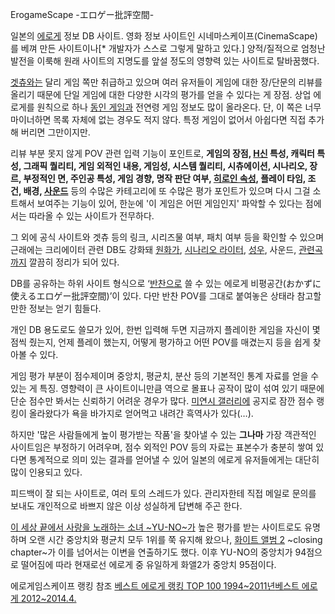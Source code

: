 ErogameScape -エロゲー批評空間-

일본의 [[에로게]] 정보 DB 사이트. 영화 정보 사이트인 시네마스케이프(CinemaScape)를 베껴 만든 사이트이나[* 개발자가 스스로 그렇게 말하고 있다.] 양적/질적으로 엄청난 발전을 이룩해 원래 사이트의 지명도를 앞설 정도의 영향력 있는 사이트로 탈바꿈했다.

[[겟츄]]와는 달리 게임 쪽만 취급하고 있으며 여러 유저들이 게임에 대한 장/단문의 리뷰를 올리기 때문에 단일 게임에 대한 다양한 시각의 평가를 얻을 수 있다는 게 장점. 상업 에로게를 원칙으로 하나 [[동인 게임]]과 전연령 게임 정보도 많이 올라온다. 단, 이 쪽은 너무 마이너하면 목록 자체에 없는 경우도 적지 않다. 특정 게임이 없어서 아쉽다면 직접 추가해 버리면 그만이지만.

리뷰 부분 못지 않게 POV 관련 입력 기능이 포인트로, '''게임의 장점, [[H신]] 특성, 캐릭터 특성, 그래픽 퀄리티, 게임 외적인 내용, 게임성, 시스템 퀄리티, 시츄에이션, 시나리오, 장르, 부정적인 면, 주인공 특성, 게임 경향, 명작 판단 여부, [[모에 속성|히로인 속성]], 플레이 타임, 조건, 배경, [[게임 음악|사운드]]''' 등의 수많은 카테고리에 또 수많은 평가 포인트가 있으며 다시 그걸 소트해서 보여주는 기능이 있어, 한눈에 '이 게임은 어떤 게임인지' 파악할 수 있다는 점에서는 따라올 수 있는 사이트가 전무하다.

그 외에 공식 사이트와 겟츄 등의 링크, 시리즈물 여부, 패치 여부 등을 확인할 수 있으며 근래에는 크리에이터 관련 DB도 강화돼 [[게임 원화가|원화가]], [[시나리오 라이터]], [[에로게 성우|성우]], 사운드, [[에로게송|관련곡]]까지 깔끔히 정리가 되어 있다.

DB를 공유하는 하위 사이트 형식으로 ‘[[반찬#s-2|반찬]]으로 쓸 수 있는 에로게 비평공간(おかずに使えるエロゲー批評空間)’이 있다. 다만 반찬 POV를 그대로 붙여놓은 상태라 참고할 만한 정보는 얻기 힘들다.

개인 DB 용도로도 쓸모가 있어, 한번 입력해 두면 지금까지 플레이한 게임을 자신이 몇 점씩 줬는지, 언제 플레이 했는지, 어떻게 평가하고 어떤 POV를 매겼는지 등을 쉽게 찾아볼 수 있다. 

게임 평가 부분이 점수제이며 중앙치, 평균치, 분산 등의 기본적인 통계 자료를 얻을 수 있는 게 특징. 영향력이 큰 사이트이니만큼 역으로 몰표나 공작이 많이 섞여 있기 때문에 단순 점수만 봐서는 신뢰하기 어려운 경우가 많다. [[미연시 갤러리]]에 공지로 잠깐 점수 랭킹이 올라왔다가 욕을 바가지로 얻어먹고 내려간 흑역사가 있다(…).

하지만 '많은 사람들에게 높이 평가받는 작품'을 찾아낼 수 있는 '''그나마''' 가장 객관적인 사이트임은 부정하기 어려우며, 점수 외적인 POV 등의 자료는 표본수가 충분히 쌓여 있다면 통계적으로 의미 있는 결과를 얻어낼 수 있어 일본의 에로게 유저들에게는 대단히 많이 인용되고 있다.

피드백이 잘 되는 사이트로, 여러 토의 스레드가 있다. 관리자한테 직접 메일로 문의를 보내도 개인적으로 바쁘지 않은 이상 성실하게 답변해 주곤 한다.

[[이 세상 끝에서 사랑을 노래하는 소녀 ~YU-NO~]]가 높은 평가를 받는 사이트로도 유명하며 오랜 시간 중앙치와 평균치 모두 1위를 쭉 유지해 왔으나, [[화이트 앨범 2]] ~closing chapter~가 이를 넘어서는 이변을 연출하기도 했다. 이후 YU-NO의 중앙치가 94점으로 떨어짐에 따라 현재로선 에로게 중 유일하게 화앨2가 중앙치 95점이다.

에로게임스케이프 랭킹 참조 [http://rede.egloos.com/3987675 베스트 에로게 랭킹 TOP 100 1994~2011년][http://rede.egloos.com/4096757 베스트 에로게 2012~2014.4.]
